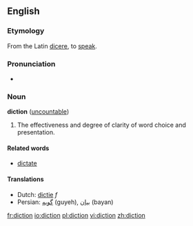 ==English==

===Etymology===
From the Latin [[dicere]], to [[speak]].

===Pronunciation===
*{{audio|en-us-diction.ogg|Audio (US)}}

===Noun===
'''diction''' ([[uncountable]])

#The effectiveness and degree of clarity of word choice and presentation.

==== Related words ====
*[[dictate]]

==== Translations ====
*Dutch: [[dictie]] ''f''
*Persian: [[گویه]] (guyeh), [[بیان]] (bayan)

[[fr:diction]]
[[io:diction]]
[[pl:diction]]
[[vi:diction]]
[[zh:diction]]